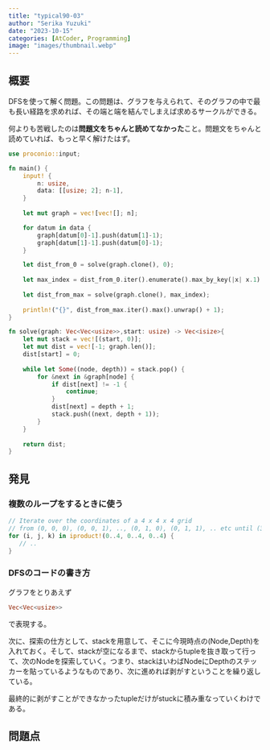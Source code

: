 ```yaml
---
title: "typical90-03"
author: "Serika Yuzuki"
date: "2023-10-15"
categories: [AtCoder, Programming]
image: "images/thumbnail.webp"
---
```


## 概要

DFSを使って解く問題。この問題は、グラフを与えられて、そのグラフの中で最も長い経路を求めれば、その端と端を結んでしまえば求めるサークルができる。

何よりも苦戦したのは**問題文をちゃんと読めてなかった**こと。問題文をちゃんと読めていれば、もっと早く解けたはず。

```rust
use proconio::input;

fn main() {
    input! {
        n: usize,
        data: [[usize; 2]; n-1],
    }
    
    let mut graph = vec![vec![]; n];

    for datum in data {
        graph[datum[0]-1].push(datum[1]-1);
        graph[datum[1]-1].push(datum[0]-1);
    }

    let dist_from_0 = solve(graph.clone(), 0);
    
    let max_index = dist_from_0.iter().enumerate().max_by_key(|x| x.1).unwrap().0;
    
    let dist_from_max = solve(graph.clone(), max_index);
    
    println!("{}", dist_from_max.iter().max().unwrap() + 1);
}

fn solve(graph: Vec<Vec<usize>>,start: usize) -> Vec<isize>{    
    let mut stack = vec![(start, 0)];
    let mut dist = vec![-1; graph.len()];
    dist[start] = 0;
    
    while let Some((node, depth)) = stack.pop() {
        for &next in &graph[node] {
            if dist[next] != -1 {
                continue;
            }
            dist[next] = depth + 1;
            stack.push((next, depth + 1));
        }
    }
    
    return dist;
}
```


## 発見

### 複数のループをするときに使う

```rust
// Iterate over the coordinates of a 4 x 4 x 4 grid
// from (0, 0, 0), (0, 0, 1), .., (0, 1, 0), (0, 1, 1), .. etc until (3, 3, 3)
for (i, j, k) in iproduct!(0..4, 0..4, 0..4) {
   // ..
}
```

### DFSのコードの書き方

グラフをとりあえず
```rust
Vec<Vec<usize>>
```
で表現する。

次に、探索の仕方として、stackを用意して、そこに今現時点の(Node,Depth)を入れておく。そして、stackが空になるまで、stackからtupleを抜き取って行って、次のNodeを探索していく。つまり、stackはいわばNodeにDepthのステッカーを貼っているようなものであり、次に進めれば剥がすということを繰り返している。

最終的に剥がすことができなかったtupleだけがstuckに積み重なっていくわけである。

## 問題点
